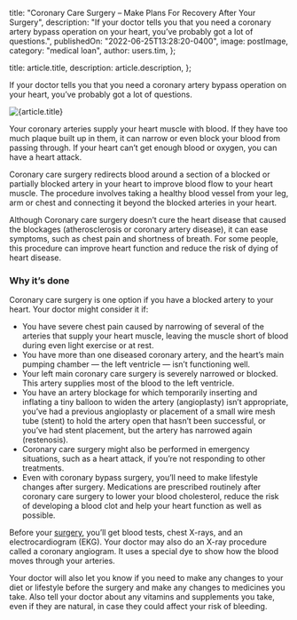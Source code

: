 
  title: "Coronary Care Surgery – Make Plans For Recovery After Your Surgery",
  description:
    "If your doctor tells you that you need a coronary artery bypass operation on your heart, you’ve probably got a lot of questions.",
  publishedOn: "2022-06-25T13:28:20-0400",
  image: postImage,
  category: "medical loan",
  author: users.tim,
};

  title: article.title,
  description: article.description,
};


If your doctor tells you that you need a coronary artery bypass operation on your heart, you’ve probably got a lot of questions.

<Image src={postImage} alt={article.title} />

Your coronary arteries supply your heart muscle with blood. If they have too much plaque built up in them, it can narrow or even block your blood from passing through. If your heart can’t get enough blood or oxygen, you can have a heart attack.

Coronary care surgery redirects blood around a section of a blocked or partially blocked artery in your heart to improve blood flow to your heart muscle. The procedure involves taking a healthy blood vessel from your leg, arm or chest and connecting it beyond the blocked arteries in your heart.

Although Coronary care surgery doesn’t cure the heart disease that caused the blockages (atherosclerosis or coronary artery disease), it can ease symptoms, such as chest pain and shortness of breath. For some people, this procedure can improve heart function and reduce the risk of dying of heart disease.

### Why it’s done

Coronary care surgery is one option if you have a blocked artery to your heart. Your doctor might consider it if:

- You have severe chest pain caused by narrowing of several of the arteries that supply your heart muscle, leaving the muscle short of blood during even light exercise or at rest.
- You have more than one diseased coronary artery, and the heart’s main pumping chamber — the left ventricle — isn’t functioning well.
- Your left main coronary care surgery is severely narrowed or blocked. This artery supplies most of the blood to the left ventricle.
- You have an artery blockage for which temporarily inserting and inflating a tiny balloon to widen the artery (angioplasty) isn’t appropriate, you’ve had a previous angioplasty or placement of a small wire mesh tube (stent) to hold the artery open that hasn’t been successful, or you’ve had stent placement, but the artery has narrowed again (restenosis).
- Coronary care surgery might also be performed in emergency situations, such as a heart attack, if you’re not responding to other treatments.
- Even with coronary bypass surgery, you’ll need to make lifestyle changes after surgery. Medications are prescribed routinely after coronary care surgery to lower your blood cholesterol, reduce the risk of developing a blood clot and help your heart function as well as possible.

Before your [surgery](https://tlc.com.au/coronary-surgery/), you’ll get blood tests, chest X-rays, and an electrocardiogram (EKG). Your doctor may also do an X-ray procedure called a coronary angiogram. It uses a special dye to show how the blood moves through your arteries.

Your doctor will also let you know if you need to make any changes to your diet or lifestyle before the surgery and make any changes to medicines you take. Also tell your doctor about any vitamins and supplements you take, even if they are natural, in case they could affect your risk of bleeding.
